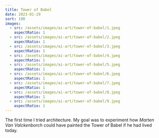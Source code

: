 ```yaml
---
title: Tower of Babel
date: 2023-01-29
sort: 190
images:
  - src: /assets/images/ai-art/tower-of-babel/1.jpeg
    aspectRatio: 1
  - src: /assets/images/ai-art/tower-of-babel/2.jpeg
    aspectRatio: 1
  - src: /assets/images/ai-art/tower-of-babel/3.jpeg
    aspectRatio: 1
  - src: /assets/images/ai-art/tower-of-babel/4.jpeg
    aspectRatio: 1
  - src: /assets/images/ai-art/tower-of-babel/5.jpeg
    aspectRatio: 1
  - src: /assets/images/ai-art/tower-of-babel/6.jpeg
    aspectRatio: 1
  - src: /assets/images/ai-art/tower-of-babel/7.jpeg
    aspectRatio: 1
  - src: /assets/images/ai-art/tower-of-babel/8.jpeg
    aspectRatio: 1
  - src: /assets/images/ai-art/tower-of-babel/9.jpeg
    aspectRatio: 1
---
```


The first time I tried architecture. My goal was to experiment how _Marten Van Valckenborch_ could have painted the Tower of Babel if he had lived today.
